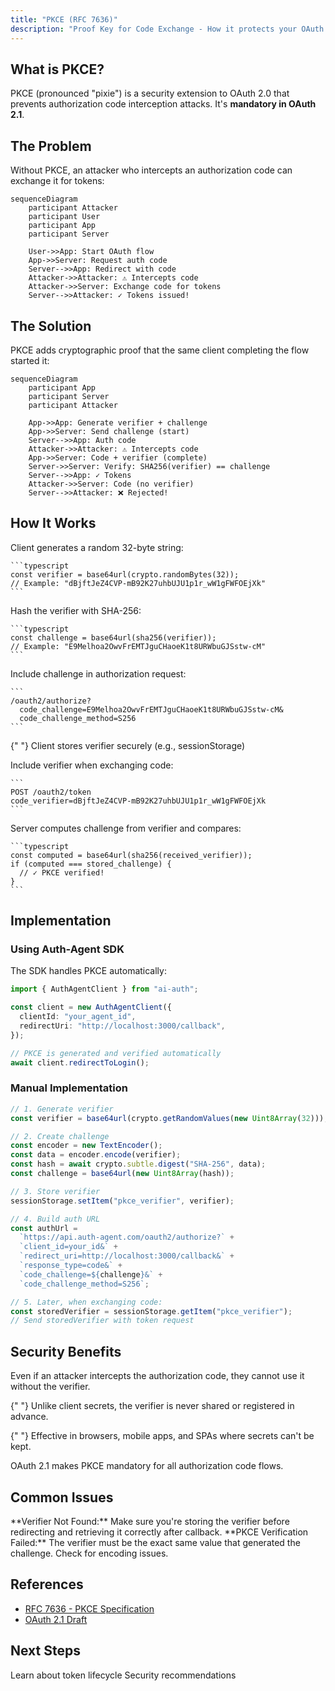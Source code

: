 ```yaml
---
title: "PKCE (RFC 7636)"
description: "Proof Key for Code Exchange - How it protects your OAuth flow"
---
```


## What is PKCE?

PKCE (pronounced "pixie") is a security extension to OAuth 2.0 that prevents authorization code interception attacks. It's **mandatory in OAuth 2.1**.

## The Problem

Without PKCE, an attacker who intercepts an authorization code can exchange it for tokens:

```mermaid
sequenceDiagram
    participant Attacker
    participant User
    participant App
    participant Server

    User->>App: Start OAuth flow
    App->>Server: Request auth code
    Server-->>App: Redirect with code
    Attacker->>Attacker: ⚠️ Intercepts code
    Attacker->>Server: Exchange code for tokens
    Server-->>Attacker: ✓ Tokens issued!
```

## The Solution

PKCE adds cryptographic proof that the same client completing the flow started it:

```mermaid
sequenceDiagram
    participant App
    participant Server
    participant Attacker

    App->>App: Generate verifier + challenge
    App->>Server: Send challenge (start)
    Server-->>App: Auth code
    Attacker->>Attacker: ⚠️ Intercepts code
    App->>Server: Code + verifier (complete)
    Server->>Server: Verify: SHA256(verifier) == challenge
    Server-->>App: ✓ Tokens
    Attacker->>Server: Code (no verifier)
    Server-->>Attacker: ❌ Rejected!
```

## How It Works

<Steps>
  <Step title="Generate Code Verifier">
    Client generates a random 32-byte string:

    ```typescript
    const verifier = base64url(crypto.randomBytes(32));
    // Example: "dBjftJeZ4CVP-mB92K27uhbUJU1p1r_wW1gFWFOEjXk"
    ```

  </Step>

  <Step title="Create Code Challenge">
    Hash the verifier with SHA-256:

    ```typescript
    const challenge = base64url(sha256(verifier));
    // Example: "E9Melhoa2OwvFrEMTJguCHaoeK1t8URWbuGJSstw-cM"
    ```

  </Step>

  <Step title="Send Challenge">
    Include challenge in authorization request:

    ```
    /oauth2/authorize?
      code_challenge=E9Melhoa2OwvFrEMTJguCHaoeK1t8URWbuGJSstw-cM&
      code_challenge_method=S256
    ```

  </Step>

{" "}
<Step title="Store Verifier">
  Client stores verifier securely (e.g., sessionStorage)
</Step>

  <Step title="Send Verifier">
    Include verifier when exchanging code:

    ```
    POST /oauth2/token
    code_verifier=dBjftJeZ4CVP-mB92K27uhbUJU1p1r_wW1gFWFOEjXk
    ```

  </Step>

  <Step title="Server Verifies">
    Server computes challenge from verifier and compares:

    ```typescript
    const computed = base64url(sha256(received_verifier));
    if (computed === stored_challenge) {
      // ✓ PKCE verified!
    }
    ```

  </Step>
</Steps>

## Implementation

### Using Auth-Agent SDK

The SDK handles PKCE automatically:

```typescript
import { AuthAgentClient } from "ai-auth";

const client = new AuthAgentClient({
  clientId: "your_agent_id",
  redirectUri: "http://localhost:3000/callback",
});

// PKCE is generated and verified automatically
await client.redirectToLogin();
```

### Manual Implementation

```typescript
// 1. Generate verifier
const verifier = base64url(crypto.getRandomValues(new Uint8Array(32)));

// 2. Create challenge
const encoder = new TextEncoder();
const data = encoder.encode(verifier);
const hash = await crypto.subtle.digest("SHA-256", data);
const challenge = base64url(new Uint8Array(hash));

// 3. Store verifier
sessionStorage.setItem("pkce_verifier", verifier);

// 4. Build auth URL
const authUrl =
  `https://api.auth-agent.com/oauth2/authorize?` +
  `client_id=your_id&` +
  `redirect_uri=http://localhost:3000/callback&` +
  `response_type=code&` +
  `code_challenge=${challenge}&` +
  `code_challenge_method=S256`;

// 5. Later, when exchanging code:
const storedVerifier = sessionStorage.getItem("pkce_verifier");
// Send storedVerifier with token request
```

## Security Benefits

<AccordionGroup>
  <Accordion title="Prevents Code Interception" icon="shield-check">
    Even if an attacker intercepts the authorization code, they cannot use it without the verifier.
  </Accordion>

{" "}
<Accordion title="No Shared Secrets" icon="key">
  Unlike client secrets, the verifier is never shared or registered in advance.
</Accordion>

{" "}
<Accordion title="Works Everywhere" icon="globe">
  Effective in browsers, mobile apps, and SPAs where secrets can't be kept.
</Accordion>

  <Accordion title="Required by Spec" icon="file-contract">
    OAuth 2.1 makes PKCE mandatory for all authorization code flows.
  </Accordion>
</AccordionGroup>

## Common Issues

<Warning>
  **Verifier Not Found:** Make sure you're storing the verifier before
  redirecting and retrieving it correctly after callback.
</Warning>

<Warning>
  **PKCE Verification Failed:** The verifier must be the exact same value that
  generated the challenge. Check for encoding issues.
</Warning>

## References

- [RFC 7636 - PKCE Specification](https://tools.ietf.org/html/rfc7636)
- [OAuth 2.1 Draft](https://oauth.net/2.1/)

## Next Steps

<CardGroup>
  <Card title="Token Management" icon="coins" href="/concepts/tokens">
    Learn about token lifecycle
  </Card>
  <Card title="Security Best Practices" icon="shield" href="/concepts/security">
    Security recommendations
  </Card>
</CardGroup>

